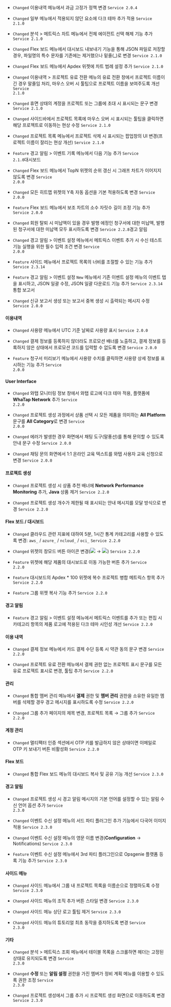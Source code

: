 
- <code class="Changed">Changed</code> <span class="uitext">이용내역</span> 메뉴에서 과금 고정가 정책 변경 <code class='changelog-service'>Service 2.0.4​</code>

- <code class="Changed">Changed</code> 일부 메뉴에서 적용되지 않던 요소에 다크 테마 추가 적용 <code class='changelog-service'>Service 2.1.0​</code>

- <code class="Changed">Changed</code> <span class="uitext">분석</span> &gt; <span class="uitext">메트릭스 차트</span> 메뉴에서 전체 에이전트 선택 해제 기능 추가 <code class='changelog-service'>Service 2.1.0​</code>

- <code class="Changed">Changed</code> <span class="uitext">Flex 보드</span> 메뉴에서 대시보드 내보내기 기능을 통해 JSON 파일로 저장할 경우, 파일명의 특수 문자를 기존에는 제거했으나 밑줄(_)로 변경 <code class='changelog-service'>Service 2.1.0​</code>

- <code class="Changed">Changed</code> <span class="uitext">Flex 보드</span> 메뉴에서 <span class="uitext">Apdex</span> 위젯에 차트 범례 설정 추가 <code class='changelog-service'>Service 2.1.0​</code>

- <code class="Changed">Changed</code> <span class="uitext">이용내역</span> &gt; <span class="uitext">프로젝트 유료 전환</span> 메뉴의 <span class="uitext">유료 전환</span> 창에서 프로젝트 이름이 긴 경우 말줄임 처리, 마우스 오버 시 툴팁으로 프로젝트 이름을 보여주도록 개선 <code class='changelog-service'>Service 2.1.0​</code>

- <code class="Changed">Changed</code> 휴면 상태의 계정을 프로젝트 또는 그룹에 초대 시 표시되는 문구 변경 <code class='changelog-service'>Service 2.1.0​</code>

- <code class="Changed">Changed</code> 사이드바에서 프로젝트 목록에 마우스 오버 시 표시되는 툴팁을 클릭하면 해당 프로젝트로 이동하는 현상 수정 <code class='changelog-service'>Service 2.1.0​</code>

- <code class="Changed">Changed</code> <span class="uitext">프로젝트 목록</span> 메뉴에서 프로젝트 삭제 시 표시되는 팝업창의 UI 변경(프로젝트 이름이 잘리는 현상 개선) <code class='changelog-service'>Service 2.1.0​</code>

- <code class="Feature">Feature</code> <span class="uitext">경고 알림</span> &gt; <span class="uitext">이벤트 기록</span> 메뉴에서 다음 기능 추가 <code class='changelog-service'>Service 2.1.0​</code>대시보드

- <code class="Changed">Changed</code> <span class="uitext">Flex 보드</span> 메뉴에서 TopN 위젯의 순위 갱신 시 그래프 차트가 이어지지 않도록 변경 <code class='changelog-service'>Service 2.0.0​</code>

- <code class="Changed">Changed</code> 모든 <span class="uitext">히트맵</span> 위젯의 <span class="uitext">Y축 자동</span> 옵션을 기본 적용하도록 변경 <code class='changelog-service'>Service 2.0.0​</code>

- <code class="Feature">Feature</code> <span class="uitext">Flex 보드</span> 메뉴에서 보조 차트의 소수 자릿수 길이 조정 기능 추가 <code class='changelog-service'>Service 2.0.0​</code>

- <code class="Changed">Changed</code> 회원 탈퇴 시 미납액이 있을 경우 발행 에정인 청구서에 대한 미납액, 발행된 청구서에 대한 미납액 모두 표시하도록 변경 <code class='changelog-service'>Service 2.2.8​</code>경고 알림​

- <code class="Changed">Changed</code> <span class="uitext">경고 알림</span> &gt; <span class="uitext">이벤트 설정</span> 메뉴에서 메트릭스 이벤트 추가 시 <span class="uitext">수신 테스트</span> 기능 실행을 위한 필수 입력 조건 변경 <code class='changelog-service'>Service 2.0.0​</code>

- <code class="Feature">Feature</code> 사이드 메뉴에서 프로젝트 목록의 너비를 조절할 수 있는 기능 추가 <code class='changelog-service'>Service 2.3.14​</code>

- <code class="Feature">Feature</code> <span class="uitext">경고 알림</span> &gt; <span class="uitext">이벤트 설정</span> <code class="newfunc">New</code> 메뉴에서 기존 이벤트 설정 메뉴의 이벤트 탭을 표시하고, <span class="uitext">JSON 일괄 수정</span>, <span class="uitext">JSON 일괄 다운로드</span> 기능 추가 <code class='changelog-service'>Service 2.3.14​</code>통합 보고서​

- <code class="Changed">Changed</code> 신규 보고서 생성 또는 보고서 중복 생성 시 출력되는 메시지 수정 <code class='changelog-service'>Service 2.0.0​</code>

#### 이용내역​

- <code class="Changed">Changed</code> <span class="uitext">사용량</span> 메뉴에서 UTC 기준 날짜로 사용량 표시 <code class='changelog-service'>Service 2.0.0​</code>

- <code class="Changed">Changed</code> 결제 정보를 등록하지 않더라도 프로모션 배너를 노출하고, 결제 정보를 등록하지 않은 상태에서 프로모션 코드를 입력할 수 없도록 변경 <code class='changelog-service'>Service 2.0.0​</code>

- <code class="Feature">Feature</code> <span class="uitext">청구서 미리보기</span> 메뉴에서 사용량 수치를 클릭하면 사용량 상세 정보를 표시하는 기능 추가 <code class='changelog-service'>Service 2.0.0​</code>

#### User Interface​

- <code class="Changed">Changed</code> <span class="uitext">와탭 모니터링 정보</span> 창에서 와탭 로고에 다크 테마 적용, 플랫폼에 <b>WhaTap Network</b> 추가 <code class='changelog-service'>Service 2.2.0​</code>

- <code class="Changed">Changed</code> 프로젝트 생성 과정에서 상품 선택 시 모든 제품을 의미하는 <b>All Platform</b> 문구를 <b>All Category</b>로 변경 <code class='changelog-service'>Service 2.0.0​</code>

- <code class="Changed">Changed</code> 에러가 발생한 경우 화면에서 채팅 도구(말풍선)를 통해 문의할 수 있도록 안내 문구 수정 <code class='changelog-service'>Service 2.0.0​</code>

- <code class="Changed">Changed</code> 채팅 문의 화면에서 <span class="b500">1:1 온라인 교육</span> 텍스트를 <span class="uitext">와탭 사용자 교육 신청</span>으로 변경 <code class='changelog-service'>Service 2.0.0​</code>

#### 프로젝트 생성​

- <code class="Changed">Changed</code> 프로젝트 생성 시 상품 추천 배너에 <b>Network Performance Monitoring</b> 추가, <b>Java</b> 상품 제거 <code class='changelog-service'>Service 2.2.0​</code>

- <code class="Changed">Changed</code> 프로젝트 생성 개수가 제한될 때 표시되는 안내 메시지를 모달 방식으로 변경 <code class='changelog-service'>Service 2.2.0​</code>

#### Flex 보드 / 대시보드​

- <code class="Changed">Changed</code> 클라우드 관련 지표에 대하여 5분, 1시간 통계 카테고리를 사용할 수 있도록 변경: <code>aws_</code> / <code>azure_</code> / <code>ncloud_</code> / <code>oci_</code> <code class='changelog-service'>Service 2.2.0​</code>

- <code class="Changed">Changed</code> 위젯의 창모드 버튼 아이콘 변경(<img loading="lazy" src="/img/ico-export.svg" class="ico" width="auto" height="auto"> → <img loading="lazy" src="/img/ic-popup.svg" class="ico" width="auto" height="auto">) <code class='changelog-service'>Service 2.2.0​</code>

- <code class="Feature">Feature</code> 위젯에 해당 제품의 대시보드로 이동 가능한 버튼 추가 <code class='changelog-service'>Service 2.2.0​</code>

- <code class="Feature">Feature</code> 대시보드의 Apdex * 100 위젯에 <span class="uitext">복수 프로젝트 병합</span> 메트릭스 항목 추가 <code class='changelog-service'>Service 2.2.0​</code>

- <code class="Feature">Feature</code> 그룹 위젯 복사 기능 추가 <code class='changelog-service'>Service 2.2.0​</code>

#### 경고 알림

- <code class="Feature">Feature</code> <span class="uitext">경고 알림</span> &gt; <span class="uitext">이벤트 설정</span> 메뉴에서 메트릭스 이벤트를 추가 또는 편집 시 <span class="uitext">카테고리</span> 항목의 제품 로고에 적용된 다크 테마 시인성 개선 <code class='changelog-service'>Service 2.2.0​</code>

#### 이용 내역​

- <code class="Changed">Changed</code> <span class="uitext">결제 정보</span> 메뉴에서 카드 결제 수단 등록 시 약관 동의 문구 변경 <code class='changelog-service'>Service 2.2.0​</code>

- <code class="Changed">Changed</code> <span class="uitext">프로젝트 유료 전환</span> 메뉴에서 <span class="b500">결제 권한 없는 프로젝트 표시</span> 문구를 <span class="uitext">모든 유료 프로젝트 표시</span>로 변경, 툴팁 추가 <code class='changelog-service'>Service 2.2.0​</code>

#### 관리​

- <code class="Changed">Changed</code> <span class="uitext">통합 멤버 관리</span> 메뉴에서 <b>결제</b> 권한 및 <b>멤버 관리</b> 권한을 소유한 유일한 멤버를 삭제할 경우 경고 메시지를 표시하도록 수정 <code class='changelog-service'>Service 2.2.0​</code>

- <code class="Changed">Changed</code> <span class="uitext">그룹 추가</span> 페이지의 제목 변경, <span class="b500">프로젝트 목록</span> → <span class="uitext">그룹 추가</span> <code class='changelog-service'>Service 2.2.0​</code>

#### 계정 관리​

- <code class="Changed">Changed</code> <span class="uitext">멀티팩터 인증</span> 섹션에서 OTP 키를 발급하지 않은 상태이면 <span class="uitext">이메일로 OTP 키 보내기</span> 버튼 비활성화 <code class='changelog-service'>Service 2.2.0​</code>

#### Flex 보드​

- <code class="Changed">Changed</code> <span class="uitext">통합 Flex 보드</span> 메뉴의 대시보드 복사 및 공유 기능 개선 <code class='changelog-service'>Service 2.3.0​</code>

#### 경고 알림​

- <code class="Changed">Changed</code> 프로젝트 생성 시 경고 알림 메시지의 기본 언어를 설정할 수 있는 <span class="uitext">알림 수신 언어</span> 옵션 추가 <code class='changelog-service'>Service 2.3.0​</code>

- <code class="Changed">Changed</code> <span class="uitext">이벤트 수신 설정</span> 메뉴의 <span class="uitext">서드 파티 플러그인 추가</span> 기능에서 다국어 이미지 적용 <code class='changelog-service'>Service 2.3.0​</code>

- <code class="Changed">Changed</code> <span class="uitext">이벤트 수신 설정</span> 메뉴의 영문 이름 변경(<b>Configuration</b> → <span class="uitext">Notifications</span>) <code class='changelog-service'>Service 2.3.0​</code>

- <code class="Feature">Feature</code> <span class="uitext">이벤트 수신 설정</span> 메뉴에서 3rd 파티 플러그인으로 Opsgenie 플랫폼 등록 기능 추가 <code class='changelog-service'>Service 2.3.0​</code>

#### 사이드 메뉴​

- <code class="Changed">Changed</code> 사이드 메뉴에서 그룹 내 프로젝트 목록을 이름순으로 정렬하도록 수정 <code class='changelog-service'>Service 2.3.0​</code>

- <code class="Changed">Changed</code> 사이드 메뉴의 <span class="uitext">조직</span> 추가 버튼 스타일 변경 <code class='changelog-service'>Service 2.3.0​</code>

- <code class="Changed">Changed</code> 사이드 메뉴 상단 로고 툴팁 제거 <code class='changelog-service'>Service 2.3.0​</code>

- <code class="Changed">Changed</code> 사이드 메뉴의 튜토리얼 최초 동작을 중지하도록 변경 <code class='changelog-service'>Service 2.3.0​</code>

#### 기타​

- <code class="Changed">Changed</code> <span class="uitext">분석</span> &gt; <span class="uitext">메트릭스 조회</span> 메뉴에서 테이블 목록을 스크롤하면 헤더는 고정된 상태로 유지되도록 변경 <code class='changelog-service'>Service 2.3.0​</code>

- <code class="Changed">Changed</code> <b>수정</b> 또는 <b>알림 설정</b> 권한을 가진 멤버가 <span class="uitext">정비 계획</span> 메뉴를 이용할 수 있도록 권한 조정 <code class='changelog-service'>Service 2.3.0​</code>

- <code class="Changed">Changed</code> 프로젝트 생성에서 그룹 추가 시 프로젝트 생성 화면으로 이동하도록 변경 <code class='changelog-service'>Service 2.3.0​</code>

